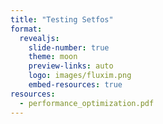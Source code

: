 ```yaml
---
title: "Testing Setfos"
format:
  revealjs: 
    slide-number: true
    theme: moon
    preview-links: auto
    logo: images/fluxim.png
    embed-resources: true
resources:
  - performance_optimization.pdf
---
```


